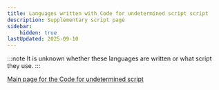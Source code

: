 ```yaml
---
title: Languages written with Code for undetermined script script
description: Supplementary script page
sidebar:
    hidden: true
lastUpdated: 2025-09-10
---
```



:::note
It is unknown whether these languages are written or what script they use.
:::

<WsList script='Zyyy' />

[Main page for the Code for undetermined script](/scrlang/scripts/zyyy)

